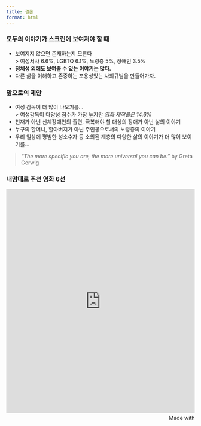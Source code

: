 ```yaml
---
title: 결론
format: html
---
```





### 모두의 이야기가 스크린에 보여져야 할 때

- 보여지지 않으면 존재하는지 모른다  
> 여성서사 6.6%, LGBTQ 6.1%, 노령층 5%, 장애인 3.5%  
- **정체성 외에도 보여줄 수 있는 이야기는 많다.**
- 다른 삶을 이해하고 존중하는 포용성있는 사회규범을 만들어가자.




### 앞으로의 제안

- 여성 감독이 더 많이 나오기를...  
> 여성감독이 다양성 점수가 가장 높지만 *영화 제작률은 14.6%*  
- 천재가 아닌 신체장애인의 출연, 극복해야 할 대상의 장애가 아닌 삶의 이야기    
- 누구의 할머니, 할아버지가 아닌 주인공으로서의 노령층의 이야기  
- 우리 일상에 평범한 성소수자 등 소외된 계층의 다양한 삶의 이야기가 더 많이 보이기를...  




> *“The more specific you are, the more universal you can be.”* by Greta Gerwig




### 내맘대로 추천 영화 6선

<iframe src='https://flo.uri.sh/visualisation/23824518/embed' title='Interactive or visual content' class='flourish-embed-iframe' frameborder='0' scrolling='no' style='width:100%;height:600px;' sandbox='allow-same-origin allow-forms allow-scripts allow-downloads allow-popups allow-popups-to-escape-sandbox allow-top-navigation-by-user-activation'></iframe><div style='width:100%!;margin-top:4px!important;text-align:right!important;'><a class='flourish-credit' href='https://public.flourish.studio/visualisation/23824518/?utm_source=embed&utm_campaign=visualisation/23824518' target='_top' style='text-decoration:none!important'><img alt='Made with Flourish' src='https://public.flourish.studio/resources/made_with_flourish.svg' style='width:105px!important;height:16px!important;border:none!important;margin:0!important;'> </a></div>